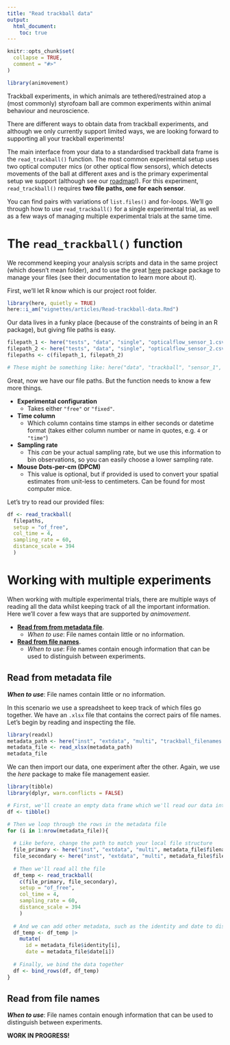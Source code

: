 ```yaml
---
title: "Read trackball data"
output:
  html_document:
    toc: true
---
```


```r
knitr::opts_chunk$set(
  collapse = TRUE,
  comment = "#>"
)
```

```r
library(animovement)
```

Trackball experiments, in which animals are tethered/restrained atop a (most commonly) styrofoam ball are common experiments within animal behaviour and neuroscience.

There are different ways to obtain data from trackball experiments, and although we only currently support limited ways, we are looking forward to supporting all your trackball experiments!

The main interface from your data to a standardised trackball data frame is the `read_trackball()` function. The most common experimental setup uses two optical computer mics (or other optical flow sensors), which detects movements of the ball at different axes and is the primary experimental setup we support (although see our [roadmap](https://roald-arboel.com/trackballr#roadmap)!). For this experiment, `read_trackball()` requires **two file paths, one for each sensor**. 

You can find pairs with variations of `list.files()` and for-loops. We'll go through how to use `read_trackball()` for a single experimental trial, as well as a few ways of managing multiple experimental trials at the same time.

# The `read_trackball()` function

We recommend keeping your analysis scripts and data in the same project (which doesn't mean folder), and to use the great [here](https://here.r-lib.org/index.html) package package to manage your files (see their documentation to learn more about it).

First, we'll let R know which is our project root folder.

```r
library(here, quietly = TRUE)
here::i_am("vignettes/articles/Read-trackball-data.Rmd")
```

Our data lives in a funky place (because of the constraints of being in an R package), but giving file paths is easy.

```r
filepath_1 <- here("tests", "data", "single", "opticalflow_sensor_1.csv")
filepath_2 <- here("tests", "data", "single", "opticalflow_sensor_2.csv")
filepaths <- c(filepath_1, filepath_2)

# These might be something like: here("data", "trackball", "sensor_1", "trackballdata_100.csv") for you!
```

Great, now we have our file paths. But the function needs to know a few more things.

- **Experimental configuration**
  - Takes either `"free"` or `"fixed"`.
- **Time column**
  - Which column contains time stamps in either seconds or datetime format (takes either column number or name in quotes, e.g. `4` or `"time"`)
- **Sampling rate**
  - This *can* be your actual sampling rate, but we use this information to bin observations, so you can easily choose a lower sampling rate.
- **Mouse Dots-per-cm (DPCM)**
  - This value is optional, but if provided is used to convert your spatial estimates from unit-less to centimeters. Can be found for most computer mice.

Let's try to read our provided files:

```r
df <- read_trackball(
  filepaths, 
  setup = "of_free",
  col_time = 4,
  sampling_rate = 60,
  distance_scale = 394
  )
```

# Working with multiple experiments

When working with multiple experimental trials, there are multiple ways of reading all the data whilst keeping track of all the important information. Here we'll cover a few ways that are supported by *animovement*.

- [**Read from from metadata file**](#from-metadata). 
  - *When to use*: File names contain little or no information.
- [**Read from file names**](#from-filenames). 
  - *When to use*: File names contain enough information that can be used to distinguish between experiments.

## Read from metadata file {#from-metadata}

***When to use***: File names contain little or no information.

In this scenario we use a spreadsheet to keep track of which files go together. We have an `.xlsx` file that contains the correct pairs of file names. Let's begin by reading and inspecting the file.

```r
library(readxl)
metadata_path <- here("inst", "extdata", "multi", "trackball_filenames.xlsx")
metadata_file <- read_xlsx(metadata_path)
metadata_file
```

We can then import our data, one experiment after the other. Again, we use the *here* package to make file management easier.

```r
library(tibble)
library(dplyr, warn.conflicts = FALSE)

# First, we'll create an empty data frame which we'll read our data into
df <- tibble()

# Then we loop through the rows in the metadata file
for (i in 1:nrow(metadata_file)){
  
  # Like before, change the path to match your local file structure
  file_primary <- here("inst", "extdata", "multi", metadata_file$filename_a[i])
  file_secondary <- here("inst", "extdata", "multi", metadata_file$filename_b[i])
  
  # Then we'll read all the file
  df_temp <- read_trackball(
    c(file_primary, file_secondary), 
    setup = "of_free",
    col_time = 4,
    sampling_rate = 60,
    distance_scale = 394
    )
  
  # And we can add other metadata, such as the identity and date to distinguish between experiments
  df_temp <- df_temp |> 
    mutate(
      id = metadata_file$identity[i], 
      date = metadata_file$date[i])
  
  # Finally, we bind the data together
  df <- bind_rows(df, df_temp)
}
```

## Read from file names {#from-filenames}

***When to use***: File names contain enough information that can be used to distinguish between experiments.

**WORK IN PROGRESS!**

<!-- Want to make life a little easier for yourself? So do we. Keeping track of many files can be tricky, but if you are conscious of how you name your files, you can make life a lot easier for yourself! -->

<!-- There are two key elements for enabling automatic import: -->

<!-- 1. Include enough metadata to identify the experiment -->
<!-- 2. Name files to ensure pairing of files is possible -->

<!-- *TL;DR* Include datetime in file name, reserve a character, e.g. `_` (underscore), for separating pieces of information. -->

<!-- - **GOOD**: `A101_2024-05-21T10-21-53` -->
<!-- - **BAD**: `A101_2024-05-21T10_21_53` -->

<!-- `ANIMALID_y-m-dT.csv` -->
